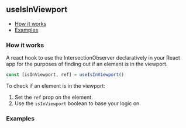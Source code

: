 

<Meta of={UseIsInViewportStories} />

## useIsInViewport

- [How it works](#how-it-works)
- [Examples](#examples)

### How it works

A react hook to use the IntersectionObserver declaratively in your React app for the purposes of finding out if an element is in the viewport.

````jsx
const [isInViewport, ref] = useIsInViewport()
````

To check if an element is in the viewport:

1. Set the `ref` prop on the element.
2. Use the `isInViewport` boolean to base your logic on.

### Examples

<Canvas of={UseIsInViewportStories.Hook} />
